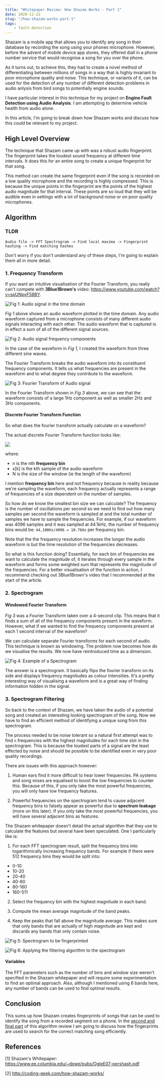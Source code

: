 ```yaml
---
title: "Whitepaper Review: How Shazam Works - Part 1"
date: 2020-11-22
slug: "/how-shazam-works-part-1"
tags:
    - fault-detection
---
```


Shazam is a mobile app that allows you to identify any song in their database by recording the song
using your phones microphone. However, before the advent of mobile device app stores, they offered
diall in a phone number service that would recognise a song for you over the phone.

As it turns out, to achieve this, they had to create a novel method of differentiating between millions 
of songs in a way that is highly invariant to poor microphone quality and noise. This technique, or variants
of it, can be used for the detection of any number of different detection problems in audio anlysis from
bird songs to potentially engine sounds.

I have particular interest in this technique for my project on __Engine Fault Detection using Audio Analysis__.
I am attempting to determine vehicle health from audio alone.

In this article, I'm going to break down how Shazam works and discuss how this could be relevant to my project.

## High Level Overview

The technique that Shazam came up with was a robust audio fingerprint. The fingerprint takes the loudest sound
frequency at different time intervals. It does this for an entire song to create a unique fingerprint for that song.

This method can create the same fingerprint even if the song is recorded on a low quality microphone and the recording
is highly compressed. This is because the unique points in the fingerprint are the points of the highest audio magnitude
for that interval. These points are so loud that they will be audible even in settings with a lot of background noise or
on poor quality microphones.

## Algorithm

### TLDR

```
Audio file -> FFT Spectrogram -> Find local maxima -> Fingerprint hashing -> Find matching hashes
```

Don't worry if you don't understand any of these steps, I'm going to explain them all in more detail.

### 1. Frequency Transform

If you want an intuitive visualisation of the Fourier Transform, you really can't compete with
__3Blue1Brown's__ video: https://www.youtube.com/watch?v=spUNpyF58BY.

![](./images/audio-signal.png "Fig 1: Audio signal in the time domain")

*Fig 1* above shows an audio waveform plotted in the time domain. Any audio waveform captured
from a microphone consists of many different audio signals interacting with each other.
The audio waveform that is captured is in effect a sum of all of the different signal sources.

![](./images/audio-signal-components.png "Fig 2: Audio signal frequency components")

In the case of the waveform in *Fig 1*, I created the waveform from three different sine waves.

The Fourier Transform breaks the audio waveform into its constituent frequency components. It
tells us what frequencies are present in the waveform and to what degree they contribute to
the waveform.

![](./images/audio-signal-fourier-transform.png "Fig 3: Fourier Transform of Audio signal")

In the Fourier Transform shown in *Fig 3* above, we can see that the waveform consists
of a large 1Hz component as well as smaller 2Hz and 3Hz components.

#### Discrete Fourier Transform Function

So what does the fourier transform actually calculate on a waveform?

The actual discrete Fourier Transform function looks like:

![](./images/dft-formula.png)

where:

- n is the nth __frequency bin__
- x[k] is the kth sample of the audio waveform
- N is the size of the window (ie the length of the waveform)

I mention __frequency bin__ here and not frequency because in reality because we're
sampling the waveform, each frequency actually represents a range of frequencies of a
size dependent on the number of samples.

So how do we know the smallest bin size we can calculate? The frequency is
the number of oscillations per second so we need to find out how many samples
per second the waveform is sampled at and the total number of samples we
have to sample the frequencies. For example, if our waveform was 4096 samples and
it was sampled at 44.1kHz, the number of frequency bins would be: `44,100Hz/4096 = 10.76Hz`
per frequency bin.

Note that the the frequency resolution increases the longer the audio waveform is
but the time resolution of the frequencies decreases.

So what is this function doing? Essentially, for each bin of frequencies we want 
to calculate the magnitude of, it iterates through every sample in the waveform and forms some
weighted sum that represents the magnitude of the frequencies. For a better
visualisation of the function in action, I recommend checking out 3Blue1Brown's
video that I recommended at the start of the article.

### 2. Spectrogram

#### Windowed Fourier Transform

*Fig 3* was a Fourier Transform taken over a 4-second clip. This means that it finds
a sum of all of the frequency components present in the waveform. However, what if 
we wanted to find the frequency components present at each 1 second interval of the waveform?

We can calculate separate Fourier transforms for each second of audio.
This technique is known as windowing. The problem
now becomes how do we visualise the results. We now have reintroduced time as a
dimension.

![](./images/spectrogram.png "Fig 4: Example of a Spectrogram")

The answer is a spectrogram. It basically flips the fourier transform on its side
and displays frequency magnitudes as colour intensities. It's a pretty interesting
way of visualising a waveform and is a great way of finding information hidden in
the signal.

### 3. Spectrogram Filtering

So back to the context of Shazam, we have taken the audio of a potential song and
created an interesting looking spectrogram of the song. Now we have to find
an efficient method of identifying a unique song from this spectrogram.

The process needed to be noise tolerant so a natural first attempt was to find
`n` frequencies with the highest magnitudes for each time slot in the spectrogram.
This is because the loudest parts of a signal are the least effected by noise and
should be possible to be identified even in very poor quality recordings.

There are issues with this approach however:

1. Human ears find it more difficult to hear lower frequencies. PA systems and
song mixes are equalised to boost the low frequencies to counter this. Because of
this, if you only take the most powerful frequencies, you will only have low frequency
features.

2. Powerful frequencies on the spectrogram tend to cause adjacent frequency bins
to falsely appear as powerful due to __spectrum leakage__ (more on this later).
If you only take the most powerful frequencies, you will have several adjacent bins
as features.

The Shazam whitepaper doesn't detail the actual algorithm that they use to calculate
the features but several have been speculated. One I particularly like is:

1. For each FFT spectrogram result, split the frequency bins into logarithmically
increasing frequency bands. For example if there were 512 frequency bins they
would be split into:

- 0-10
- 10-20
- 20-40
- 40-80
- 80-160
- 160-511

2. Select the frequency bin with the highest magnitude in each band.

3. Compute the mean average magnitude of the band peaks.

4. Keep the peaks that fall above the magnitude average. This makes sure that only
bands that are actually of high magnitude are kept and discards any bands that only
contain noise.

![](./images/spectrogram-for-fingerprint.png "Fig 5: Spectrogram to be fingerprinted")

![](./images/spectrogram-fingerprint.png "Fig 6: Applying the filtering algorithm to the spectrogram")

#### Variables

The FFT parameters such as the number of bins and window size weren't specified in
the Shazam whitepaper and will require some experimentation to find an optimal
approach. Also, although I mentioned using 6 bands here, any number of bands
can be used to find optimal results.

## Conclusion

This sums up how Shazam creates fingerprints of songs that can be used to identify
the song from a recorded segment on a phone. In the <a href="https://www.mcand.ru/how-shazam-works-part-2">second and final part</a> 
of this algorithm review I am going to discuss how the fingerprints are used to 
search for the correct matching song efficiently.

## References

[1] Shazam's Whitepaper: https://www.ee.columbia.edu/~dpwe/pubs/OgleE07-pershash.pdf

[2] http://coding-geek.com/how-shazam-works/
